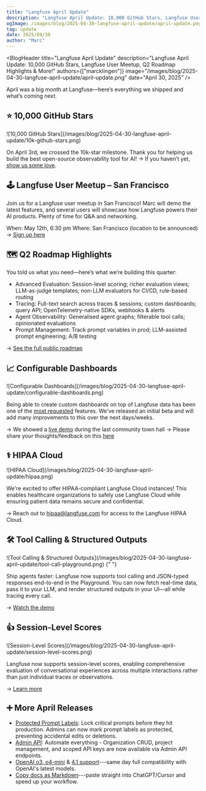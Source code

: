 ```yaml
---
title: "Langfuse April Update"
description: "Langfuse April Update: 10,000 GitHub Stars, Langfuse User Meetup, Q2 Roadmap Highlights & More!"
ogImage: /images/blog/2025-04-30-langfuse-april-update/april-update.png
tag: update
date: 2025/04/30
author: "Marc"
---
```



<BlogHeader
  title="Langfuse April Update"
  description="Langfuse April Update: 10,000 GitHub Stars, Langfuse User Meetup, Q2 Roadmap Highlights & More!"
  authors={["marcklingen"]}
  image="/images/blog/2025-04-30-langfuse-april-update/april-update.png"
  date="April 30, 2025"
/>

April was a big month at Langfuse—here’s everything we shipped and what’s coming next.

## ⭐ 10,000 GitHub Stars

<Frame className="rounded-lg overflow-hidden">
  ![10,000 GitHub
  Stars](/images/blog/2025-04-30-langfuse-april-update/10k-github-stars.png)
</Frame>

On April 3rd, we crossed the 10k-star milestone. Thank you for helping us build the best open-source observability tool for AI!
→ If you haven’t yet, [show us some love](https://github.com/langfuse/langfuse).

## 🕹️ Langfuse User Meetup – San Francisco

Join us for a Langfuse user meetup in San Francisco! Marc will demo the latest features, and several users will showcase how Langfuse powers their AI products. Plenty of time for Q&A and networking.

When: May 12th, 6:30 pm
Where: San Francisco (location to be announced)
→ [Sign up here](https://lu.ma/eydxi5ry)

## 🗺️ Q2 Roadmap Highlights

You told us what you need—here’s what we’re building this quarter:

- Advanced Evaluation: Session-level scoring; richer evaluation views; LLM-as-judge templates; non-LLM evaluators for CI/CD, rule-based routing
- Tracing: Full-text search across traces & sessions; custom dashboards; query API; OpenTelemetry-native SDKs, webhooks & alerts
- Agent Observability: Generalised agent graphs; filterable tool calls; opinionated evaluations
- Prompt Management: Track prompt variables in prod; LLM-assisted prompt engineering; A/B testing

→ [See the full public roadmap](https://langfuse.com/docs/roadmap)

## 📈 Configurable Dashboards

<Frame className="rounded-lg overflow-hidden">
  ![Configurable
  Dashboards](/images/blog/2025-04-30-langfuse-april-update/configurable-dashboards.png)
</Frame>

Being able to create custom dashboards on top of Langfuse data has been one of the [most requested](https://github.com/orgs/langfuse/discussions/1011) features. We've released an initial beta and will add many improvements to this over the next days/weeks.

→ We showed a [live demo](https://www.youtube.com/watch?feature=shared&t=2191&v=uDsnMaaFzho) during the last community town hall
→ Please share your thoughts/feedback on this [here](https://github.com/orgs/langfuse/discussions/1011)

## ⚕️ HIPAA Cloud

<Frame className="rounded-lg overflow-hidden">
  ![HIPAA Cloud](/images/blog/2025-04-30-langfuse-april-update/hipaa.png)
</Frame>

We're excited to offer HIPAA-compliant Langfuse Cloud instances! This enables healthcare organizations to safely use Langfuse Cloud while ensuring patient data remains secure and confidential.

→ Reach out to hipaa@langfuse.com for access to the Langfuse HIPAA Cloud.

## 🛠️ Tool Calling & Structured Outputs

<Frame className="rounded-lg overflow-hidden">
  ![Tool Calling & Structured
  Outputs](/images/blog/2025-04-30-langfuse-april-update/tool-call-playground.png)
</Frame>{" "}

Ship agents faster: Langfuse now supports tool calling and JSON-typed responses end-to-end in the Playground. You can now fetch real-time data, pass it to your LLM, and render structured outputs in your UI—all while tracing every call.

→ [Watch the demo](/changelog/2025-03-28-tool-calling-structured-output-playground)

## 👍 Session-Level Scores

<Frame className="rounded-lg overflow-hidden">
  ![Session-Level
  Scores](/images/blog/2025-04-30-langfuse-april-update/session-level-scores.png)
</Frame>

Langfuse now supports session-level scores, enabling comprehensive evaluation of conversational experiences across multiple interactions rather than just individual traces or observations.

→ [Learn more](/changelog/2025-04-28-session-level-scores)

## ➕ More April Releases

- [Protected Prompt Labels](/changelog/2025-04-02-protected-prompt-labels): Lock critical prompts before they hit production. Admins can now mark prompt labels as protected, preventing accidental edits or deletions.
- [Admin API](/changelog/2025-04-15-admin-apis): Automate everything - Organization CRUD, project management, and scoped API keys are now available via Admin API endpoints.
- [OpenAI o3, o4-mini](/changelog/2025-04-16-o3-o4-mini-support) & [4.1 support](/changelog/2025-04-15-4.1-support)---same day full compatibility with OpenAI's latest models.
- [Copy docs as Markdown](/changelog/2025-04-17-copy-as-markdown)---paste straight into ChatGPT/Cursor and speed up your workflow.
